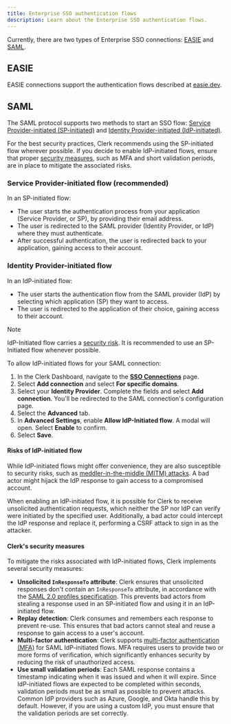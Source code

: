 ```yaml
---
title: Enterprise SSO authentication flows
description: Learn about the Enterprise SSO authentication flows.
---
```


Currently, there are two types of Enterprise SSO connections: [EASIE](#easie) and [SAML](#saml).

## EASIE

EASIE connections support the authentication flows described at [easie.dev](https://easie.dev).

## SAML

The SAML protocol supports two methods to start an SSO flow: [Service Provider-initiated (SP-initiated)](#service-provider-initiated-flow-recommended) and [Identity Provider-initiated (IdP-initiated)](#identity-provider-initiated-flow).

For the best security practices, Clerk recommends using the SP-initiated flow wherever possible. If you decide to enable IdP-initiated flows, ensure that proper [security measures](#clerks-security-measures), such as MFA and short validation periods, are in place to mitigate the associated risks.

### Service Provider-initiated flow (recommended)

In an SP-initiated flow:

- The user starts the authentication process from your application (Service Provider, or SP), by providing their email address.
- The user is redirected to the SAML provider (Identity Provider, or IdP) where they must authenticate.
- After successful authentication, the user is redirected back to your application, gaining access to their account.

### Identity Provider-initiated flow

In an IdP-initiated flow:

- The user starts the authentication flow from the SAML provider (IdP) by selecting which application (SP) they want to access.
- The user is redirected to the application of their choice, gaining access to their account.

> [!NOTE]
> IdP-Initiated flow carries a [security risk](#risks-of-id-p-initiated-flow). It is recommended to use an SP-Initiated flow whenever possible.

To allow IdP-initiated flows for your SAML connection:

1. In the Clerk Dashboard, navigate to the [**SSO Connections**](https://dashboard.clerk.com/last-active?path=user-authentication/sso-connections) page.
1. Select **Add connection** and select **For specific domains**.
1. Select your **Identity Provider**. Complete the fields and select **Add connection**. You'll be redirected to the SAML connection's configuration page.
1. Select the **Advanced** tab.
1. In **Advanced Settings**, enable **Allow IdP-Initiated flow**. A modal will open. Select **Enable** to confirm.
1. Select **Save**.

#### Risks of IdP-initiated flow

While IdP-initiated flows might offer convenience, they are also susceptible to security risks, such as [meddler-in-the-middle (MITM) attacks](https://en.wikipedia.org/wiki/Man-in-the-middle_attack). A bad actor might hijack the IdP response to gain access to a compromised account.

When enabling an IdP-initiated flow, it is possible for Clerk to receive unsolicited authentication requests, which neither the SP nor IdP can verify were initiated by the specified user. Additionally, a bad actor could intercept the IdP response and replace it, performing a CSRF attack to sign in as the attacker.

#### Clerk's security measures

To mitigate the risks associated with IdP-initiated flows, Clerk implements several security measures:

- **Unsolicited `InResponseTo` attribute**: Clerk ensures that unsolicited responses don't contain an `InResponseTo` attribute, in accordance with the [SAML 2.0 profiles specification](https://docs.oasis-open.org/security/saml/v2.0/saml-profiles-2.0-os.pdf). This prevents bad actors from stealing a response used in an SP-initiated flow and using it in an IdP-initiated flow.
- **Replay detection**: Clerk consumes and remembers each response to prevent re-use. This ensures that bad actors cannot steal and reuse a response to gain access to a user's account.
- **Multi-factor authentication**: Clerk supports [multi-factor authentication (MFA)](/docs/authentication/configuration/sign-up-sign-in-options#multi-factor-authentication) for SAML IdP-initiated flows. MFA requires users to provide two or more forms of verification, which significantly enhances security by reducing the risk of unauthorized access.
- **Use small validation periods**: Each SAML response contains a timestamp indicating when it was issued and when it will expire. Since IdP-initiated flows are expected to be completed within seconds, validation periods must be as small as possible to prevent attacks. Common IdP providers such as Azure, Google, and Okta handle this by default. However, if you are using a custom IdP, you must ensure that the validation periods are set correctly.
